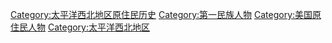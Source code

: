 {{main|太平洋西北地区海岸原住民}}

[[Category:太平洋西北地区原住民历史|Category:太平洋西北地区原住民历史]]
[[Category:第一民族人物|Category:第一民族人物]]
[[Category:美国原住民人物|Category:美国原住民人物]]
[[Category:太平洋西北地区|Category:太平洋西北地区]]